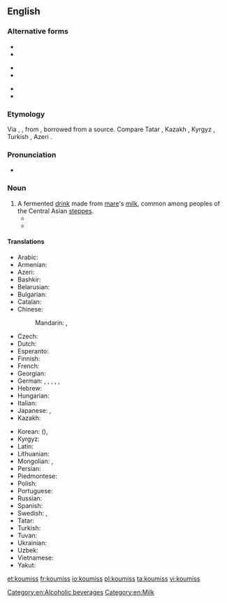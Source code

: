==English==
{{wikipedia|kumis}}

===Alternative forms===
{{top3}}
* {{l|en|kumis}}
* {{l|en|kumiss}}
{{mid3}}
* {{l|en|kumisz}}
* {{l|en|kymys}}
{{mid3}}
* {{l|en|kymyz}}
* {{l|en|qymyz}}
{{bottom}}

===Etymology===
Via {{etyl|fr}} {{term|koumis|lang=fr}}, {{etyl|de}} {{term|Kumiss|lang=de}}, from {{etyl|ru}} {{term|кумыс|tr=kumýs|lang=ru}}, borrowed from a {{etyl|trk}} source. Compare Tatar {{l|tt|кымыз|tr=kımız}}, Kazakh {{l|ka|қымыз|tr=qımız}}, Kyrgyz {{l|ky|кымыз|tr=kımız}}, Turkish {{l|tr|kımız}}, Azeri {{l|az|qımız}}.

===Pronunciation===
* {{IPA|/ˈkuːmɪs/}}

===Noun===
{{en-noun|-|es}}

# A fermented [[drink]] made from [[mare]]'s [[milk]], common among peoples of the Central Asian [[steppes]].
#* {{quote-book
 | author  = [[w:Thomas Pynchon|Thomas Pynchon]]
 | title   = [[w:Against the Day|Against the Day]]
 | publisher = Vintage 2007
 | year    = 2006
 | page    = 688
 | passage = Here, for example—a Scythian '''koumiss''' vessel, third century B.C.  You can clearly see the Greek influence, especially in the friezework.
}}
#* {{quote-book
 | author  = [[w:Herbert Allen Giles|Herbert Allen Giles]]
 | title   = [[s:A Chinese Biographical Dictionary|A Chinese Biographical Dictionary]]
 | year    = 1898
 | page    = 12
 | passage = [Of a Persian wine] One name for this wine was 黑水晶 "black crystal"; it has also been confused with '''koumiss'''.
}}

====Translations====
{{trans-top|fermented drink}}
* Arabic: {{t-|ar|كوميس|m|tr=kūmīs|sc=Arab}}
* Armenian: {{t-|hy|կումիս|tr=kumis}}
* Azeri: {{t-|az|qımız}}
* Bashkir: {{tø|ba|ҡымыҙ|tr=qımız|sc=Cyrl}}
* Belarusian: {{t-|be|кумыс|m|tr=kumýs}}
* Bulgarian: {{t-|bg|кумис|m|tr=kumís|sc=Cyrl}}
* Catalan: {{t-|ca|kumis|m}}
* Chinese:
*: Mandarin: {{t-|cmn|馬奶酒|sc=Hani}}, {{t-|cmn|马奶酒|tr=mǎnǎijiǔ|sc=Hani}}
* Czech: {{t-|cs|kumys|m}}
* Dutch: {{t-|nl|koemis}}
* Esperanto: {{t-|eo|kumiso}}
* Finnish: {{t-|fi|kumissi}}
* French: {{t-|fr|kumiz|m}}
* Georgian: {{t-|ka|კუმისი|tr=kumisi|sc=Geor}}
* German: {{t-|de|Kumys|m}},  {{t-|de|Kumyß|m}},  {{t-|de|Kumyss|m}},  {{t-|de|Kumiss|m}},  {{t-|de|Kumis|m}},  {{t-|de|Kumiß|m}}
* Hebrew: {{t-|he|קומיס|m|tr=qimis}}
* Hungarian: {{t+|hu|kumisz}}
* Italian: {{t-|it|kumis|m}}
* Japanese: {{t-|ja|馬乳酒|tr=ばにゅうしゅ, banyūshu}},  {{t-|ja|クミス|tr=kumisu}}
* Kazakh: {{t-|kk|қымыз|sc=Cyrl|tr=qımız}}
{{trans-mid}}
* Korean: {{t-|ko|마유주|tr=mayuju|sc=Hang}} ({{t-|ko|馬乳酒|sc=Hani}}),  {{t-|ko|쿠미스|tr=kumiseu|sc=Hang}}
* Kyrgyz: {{t-|ky|кымыз|tr=kımız|sc=Cyrl}}
* Latin: {{t-|la|cosmos}}
* Lithuanian: {{t-|lt|kumysas}}
* Mongolian: {{t-|mn|айраг|tr=ajrag|sc=Cyrl}}, {{t-|mn|цэгээ|tr=tsegee|sc=Cyrl}}
* Persian: {{t-|fa|کومیس|tr=kumis|sc=fa-Arab}}
* Piedmontese: {{tø|pms|koumyss}}
* Polish: {{t+|pl|kumys|m}}
* Portuguese: {{t+|pt|kumis|m}}
* Russian: {{t+|ru|кумыс|m|tr=kumýs}}
* Spanish: {{t-|es|kumis|m}}
* Swedish: {{t-|sv|kumys}},  {{t-|sv|kumiss}}
* Tatar: {{t+|tt|кымыз|tr=kımız|sc=Cyrl}}
* Turkish: {{t+|tr|kımız}}
* Tuvan: {{tø|tyv|хымыс|tr=hymys}}
* Ukrainian: {{t-|uk|кумис|m|tr=kumýs}}
* Uzbek: {{t-|uz|qimiz}}
* Vietnamese: {{t-|vi|rượu sữa ngựa}}
* Yakut: {{tø|sah|кымыс|tr=kymys|sc=Cyrl}}
{{trans-bottom}}

[[Category:en:Alcoholic beverages]]
[[Category:en:Milk]]

[[et:koumiss]]
[[fr:koumiss]]
[[io:koumiss]]
[[pl:koumiss]]
[[ta:koumiss]]
[[vi:koumiss]]